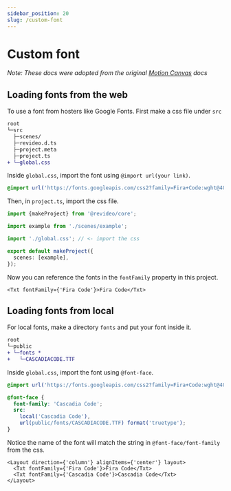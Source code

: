 ```yaml
---
sidebar_position: 20
slug: /custom-font
---
```


# Custom font

_Note: These docs were adopted from the original
[Motion Canvas](https://motioncanvas.io/docs/) docs_

## Loading fonts from the web

To use a font from hosters like Google Fonts. First make a css file under `src`

```diff
root
└─src
  ├─scenes/
  ├─revideo.d.ts
  ├─project.meta
  ├─project.ts
+ └─global.css
```

Inside `global.css`, import the font using `@import url(your link)`.

```css
@import url('https://fonts.googleapis.com/css2?family=Fira+Code:wght@400;700&display=swap');
```

Then, in `project.ts`, import the css file.

```ts
import {makeProject} from '@revideo/core';

import example from './scenes/example';

import './global.css'; // <- import the css

export default makeProject({
  scenes: [example],
});
```

Now you can reference the fonts in the `fontFamily` property in this project.

```tsx
<Txt fontFamily={'Fira Code'}>Fira Code</Txt>
```

## Loading fonts from local

For local fonts, make a directory `fonts` and put your font inside it.

```diff
root
└─public
+ └─fonts *
+   └─CASCADIACODE.TTF
```

Inside `global.css`, import the font using `@font-face`.

```css
@import url('https://fonts.googleapis.com/css2?family=Fira+Code:wght@400;700&display=swap');

@font-face {
  font-family: 'Cascadia Code';
  src:
    local('Cascadia Code'),
    url(public/fonts/CASCADIACODE.TTF) format('truetype');
}
```

Notice the name of the font will match the string in `@font-face/font-family`
from the css.

```tsx
<Layout direction={'column'} alignItems={'center'} layout>
  <Txt fontFamily={'Fira Code'}>Fira Code</Txt>
  <Txt fontFamily={'Cascadia Code'}>Cascadia Code</Txt>
</Layout>
```

